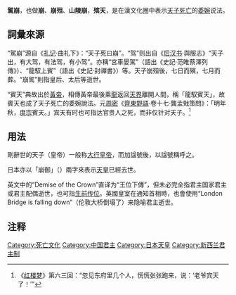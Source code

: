 {{Expand language|1=en|time=2020-12-02T09:55:35+00:00}}
'''駕崩'''，也做'''崩'''、'''崩殂'''、'''山陵崩'''，'''殡天'''，是在漢文化圈中表示[[天子|天子]][[死亡|死亡]]的[[委婉|委婉]]说法。

==詞彙來源==
“駕崩”源自《[[礼记|礼记]]·曲礼下》：“天子死曰崩”。“驾”则出自《[[后汉书|后汉书]]·舆服志》“天子出，有大驾，有法驾，有小驾”。亦稱“宮車晏駕”（語出《史記·范睢蔡澤列傳》）、“龍馭上賓”（語出《史記·封禪書》）等。天子崩殂後，七日而殯，七月而葬。“崩駕”則指皇后、太后等逝世。

“賓天”典故出於[[黃帝|黃帝]]，相傳黃帝最後乘[[龍|龍]]返回[[天界|天界]]離開人間，稱「龍馭賓天」，故賓天也成了天子死亡的委婉說法。元[[周密|周密]]《[[齊東野語|齊東野語]]·卷十七·龔孟戣策問》：「明年秋，[[宋度宗|度宗]]賓天。」宾天有时也可指达官贵人之死，而非仅针对天子。<ref>《[[红楼梦|红楼梦]]》第六三回：“忽见东府里几个人，慌慌张张跑来，说：‘老爷宾天了！’”</ref>

==用法==
剛辭世的天子（皇帝）一般称[[大行皇帝|大行皇帝]]，而加諡號後，以諡號稱呼之。

日本亦以「崩御」（{{jpn|j=ほうぎょ|rm=Hōgyo|link=no}}）兩字來表示[[天皇|天皇]]已經去世。

英文中的“Demise of the Crown”直译为“王位下傳”，但未必完全指君主国家君主或君主配偶逝世，也可指[[禅位|生前传位]]。英國皇室在通知首相時，也會使用“London Bridge is falling down”（伦敦大桥倒塌了）来隐喻君主逝世。

==注释==
<div class="references-small">
<references />
</div>

{{Culture-stub}}
{{Portal|死亡}}
{{Death and related topics}}
[[Category:死亡文化|Category:死亡文化]]
[[Category:中国君主|Category:中国君主]]
[[Category:日本天皇|Category:日本天皇]]
[[Category:新西兰君主制|Category:新西兰君主制]]